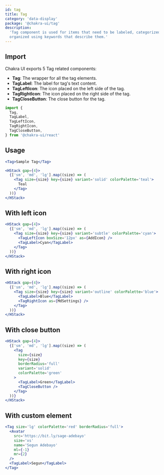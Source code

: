 ```yaml
---
id: tag
title: Tag
category: 'data-display'
package: '@chakra-ui/tag'
description:
  'Tag component is used for items that need to be labeled, categorized, or
  organized using keywords that describe them.'
---
```


## Import

Chakra UI exports 5 Tag related components:

- **Tag**: The wrapper for all the tag elements.
- **TagLabel**: The label for tag's text content.
- **TagLeftIcon**: The icon placed on the left side of the tag.
- **TagRightIcon**: The icon placed on the right side of the tag.
- **TagCloseButton**: The close button for the tag.

```js
import {
  Tag,
  TagLabel,
  TagLeftIcon,
  TagRightIcon,
  TagCloseButton,
} from '@chakra-ui/react'
```

## Usage

```jsx
<Tag>Sample Tag</Tag>
```

```jsx
<HStack gap={4}>
  {['sm', 'md', 'lg'].map((size) => (
    <Tag size={size} key={size} variant='solid' colorPalette='teal'>
      Teal
    </Tag>
  ))}
</HStack>
```

## With left icon

```jsx
<HStack gap={4}>
  {['sm', 'md', 'lg'].map((size) => (
    <Tag size={size} key={size} variant='subtle' colorPalette='cyan'>
      <TagLeftIcon boxSize='12px' as={AddIcon} />
      <TagLabel>Cyan</TagLabel>
    </Tag>
  ))}
</HStack>
```

## With right icon

```jsx
<HStack gap={4}>
  {['sm', 'md', 'lg'].map((size) => (
    <Tag size={size} key={size} variant='outline' colorPalette='blue'>
      <TagLabel>Blue</TagLabel>
      <TagRightIcon as={MdSettings} />
    </Tag>
  ))}
</HStack>
```

## With close button

```jsx
<HStack gap={4}>
  {['sm', 'md', 'lg'].map((size) => (
    <Tag
      size={size}
      key={size}
      borderRadius='full'
      variant='solid'
      colorPalette='green'
    >
      <TagLabel>Green</TagLabel>
      <TagCloseButton />
    </Tag>
  ))}
</HStack>
```

## With custom element

```jsx
<Tag size='lg' colorPalette='red' borderRadius='full'>
  <Avatar
    src='https://bit.ly/sage-adebayo'
    size='xs'
    name='Segun Adebayo'
    ml={-1}
    mr={2}
  />
  <TagLabel>Segun</TagLabel>
</Tag>
```
